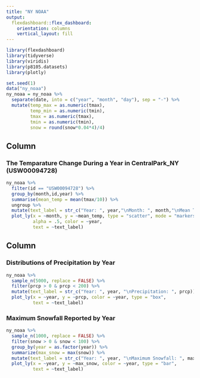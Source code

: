 ```yaml
---
title: "NY NOAA"
output: 
  flexdashboard::flex_dashboard:
    orientation: columns
    vertical_layout: fill
---
```


```r
library(flexdashboard)
library(tidyverse)
library(viridis)
library(p8105.datasets)
library(plotly)
```

```r
set.seed(1)
data("ny_noaa")
ny_noaa = ny_noaa %>% 
  separate(date, into = c("year", "month", "day"), sep = "-") %>% 
  mutate(temp_max = as.numeric(tmax),
         temp_min = as.numeric(tmin),
         tmax = as.numeric(tmax),
         tmin = as.numeric(tmin),
         snow = round(snow*0.04*4)/4)
```

Column {data-width=650}
-----------------------------------------------------------------------

### The Temparature Change During a Year in CentralPark_NY (USW00094728)

```r
ny_noaa %>% 
  filter(id == "USW00094728") %>%
  group_by(month,id,year) %>%
  summarise(mean_temp = mean(tmax/10)) %>% 
  ungroup %>%
  mutate(text_label = str_c("Year: ", year,"\nMonth: ", month,"\nMean Temperature: ", mean_temp)) %>% 
  plot_ly(x = ~month, y = ~mean_temp, type = "scatter", mode = "markers",
          alpha = .5, color = ~year, 
          text = ~text_label)
```

Column {data-width=350}
-----------------------------------------------------------------------

### Distributions of Precipitation by Year

```r
ny_noaa %>%
  sample_n(5000, replace = FALSE) %>% 
  filter(prcp > 0 & prcp < 200) %>%
  mutate(text_label = str_c("Year: ", year, "\nPrecipitation: ", prcp)) %>% 
  plot_ly(x = ~year, y = ~prcp, color = ~year, type = "box", 
          text = ~text_label)
```

### Maximum Snowfall Reported by Year

```r
ny_noaa %>%
  sample_n(1000, replace = FALSE) %>% 
  filter(snow > 0 & snow < 100) %>% 
  group_by(year = as.factor(year)) %>% 
  summarize(max_snow = max(snow)) %>% 
  mutate(text_label = str_c("Year: ", year, "\nMaximum Snowfall: ", max_snow)) %>% 
  plot_ly(x = ~year, y = ~max_snow, color = ~year, type = "bar",
          text = ~text_label)
```
